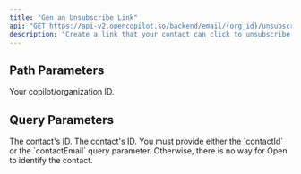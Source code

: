 ```yaml
---
title: "Gen an Unsubscribe Link"
api: "GET https://api-v2.opencopilot.so/backend/email/{org_id}/unsubscribe/url"
description: "Create a link that your contact can click to unsubscribe."
---
```


## Path Parameters

<ParamField path="orgId" type="string" required>
  Your copilot/organization ID.
</ParamField>

## Query Parameters

<ParamField query="contactId" type="string">
  The contact's ID.
</ParamField>

<ParamField query="contactEmail" type="string">
  The contact's ID.
</ParamField>

<Note>
  You must provide either the `contactId` or the `contactEmail` query parameter.
  Otherwise, there is no way for Open to identify the contact.
</Note>
